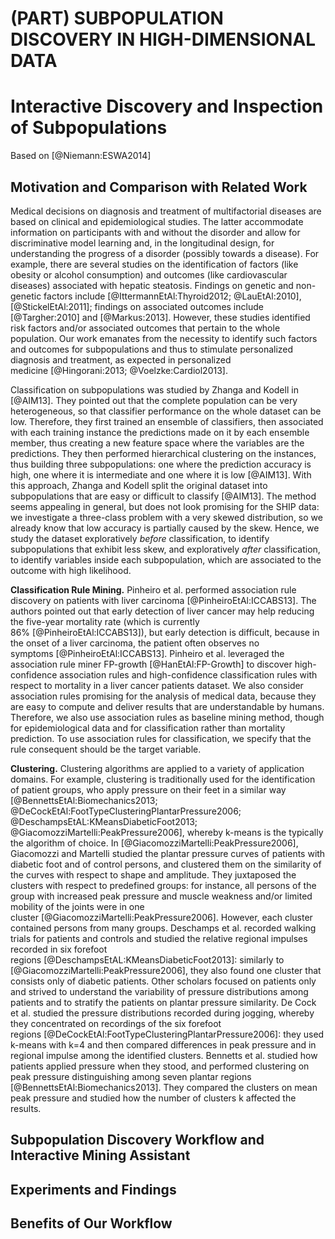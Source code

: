 # (PART) SUBPOPULATION DISCOVERY IN HIGH-DIMENSIONAL DATA {-}

# Interactive Discovery and Inspection of Subpopulations {#imm}

Based on [@Niemann:ESWA2014]

## Motivation and Comparison with Related Work

Medical decisions on diagnosis and treatment of multifactorial diseases are based on clinical and epidemiological studies. 
The latter accommodate information on participants with and without the disorder and allow for discriminative model learning and, in the longitudinal design, for understanding the progress of a disorder (possibly towards a disease).
For example, there are several studies on the identification of factors (like obesity or alcohol consumption) and outcomes (like cardiovascular diseases) associated with hepatic steatosis. 
Findings on genetic and non-genetic factors include [@IttermannEtAl:Thyroid2012; @LauEtAl:2010], [@StickelEtAl:2011]; findings on associated outcomes include [@Targher:2010] and [@Markus:2013].
However, these studies identified risk factors and/or associated outcomes that pertain to the whole population. 
Our work emanates from the necessity to identify such factors and outcomes for subpopulations and thus to stimulate personalized diagnosis and treatment, as expected in personalized medicine&nbsp;[@Hingorani:2013; @Voelzke:Cardiol2013].

Classification on subpopulations was studied by Zhanga and Kodell in [@AIM13].
<!-- , albeit they analyze clinical data for diagnosis, while we analyze epidemiological data to identify variables associated with the outcome.  -->
They pointed out that the complete population can be very heterogeneous, so that classifier performance on the whole dataset can be low. Therefore, they first trained an ensemble of classifiers, then associated with each training instance the predictions made on it by each ensemble member, thus creating a new feature space where the variables are the predictions. They then performed hierarchical clustering on the instances, thus building three subpopulations: one where the prediction accuracy is high, one where it is intermediate and one where it is low [@AIM13]. 
With this approach, Zhanga and Kodell split the original dataset into subpopulations that are easy or difficult to classify&nbsp;[@AIM13]. 
The method seems appealing in general, but does not look promising for the SHIP data: we investigate a three-class problem with a very skewed distribution, so we already know that low accuracy is partially caused by the skew. 
Hence, we study the dataset exploratively _before_ classification, to identify subpopulations that exhibit less skew, and exploratively _after_ classification, to identify variables inside each subpopulation, which are associated to the outcome with high likelihood.

**Classification Rule Mining.** Pinheiro et al. performed association rule discovery on patients with liver carcinoma&nbsp;[@PinheiroEtAl:ICCABS13]. 
The authors pointed out that early detection of liver cancer may help reducing the five-year mortality rate (which is currently 86%&nbsp;[@PinheiroEtAl:ICCABS13]), but early detection is difficult, because in the onset of a liver carcinoma, the patient often observes no symptoms&nbsp;[@PinheiroEtAl:ICCABS13]. 
Pinheiro et al. leveraged the association rule miner FP-growth&nbsp;[@HanEtAl:FP-Growth] to discover high-confidence association rules and high-confidence classification rules with respect to mortality in a liver cancer patients dataset. We also consider association rules promising for the analysis of medical data, because they are easy to compute and deliver results that are understandable by humans. Therefore, we also use association rules as baseline mining method, though for epidemiological data and for classification rather than mortality prediction. To use association rules for classification, we specify that the rule consequent should be the target variable. 
<!-- \textcolor{red}{(the rules are then called "classification rules"; we use this term hereafter)}. -->

<!-- \subsubsection{CBMS16} -->
**Clustering.** Clustering algorithms are applied to a variety of application domains. 
For example, clustering is traditionally used for the identification of patient groups, who apply pressure on their feet in a similar way [@BennettsEtAl:Biomechanics2013; @DeCockEtAl:FootTypeClusteringPlantarPressure2006; @DeschampsEtAL:KMeansDiabeticFoot2013; @GiacomozziMartelli:PeakPressure2006], whereby k-means is the typically the algorithm of choice.
In [@GiacomozziMartelli:PeakPressure2006], Giacomozzi and Martelli
studied the plantar pressure curves of patients with diabetic foot and of control persons, and clustered them on the similarity of the curves with respect to shape and amplitude. They juxtaposed the clusters with respect to predefined groups: for instance, all persons of the group with increased peak pressure and muscle weakness and/or limited mobility of the joints were in one cluster&nbsp;[@GiacomozziMartelli:PeakPressure2006]. 
However, each cluster contained persons from many groups.
Deschamps et al. recorded walking trials for patients and controls and studied the relative regional impulses recorded in six forefoot regions&nbsp;[@DeschampsEtAL:KMeansDiabeticFoot2013]: similarly to [@GiacomozziMartelli:PeakPressure2006], they also found one cluster that consists only of diabetic patients. 
Other scholars focused on patients only and strived to understand the variability of pressure distributions among patients and to stratify the patients on plantar pressure similarity.
De Cock et al. studied the pressure distributions recorded during jogging, whereby they concentrated on recordings of the six forefoot regions&nbsp;[@DeCockEtAl:FootTypeClusteringPlantarPressure2006]: they used k-means with k=4 and then
compared differences in peak pressure and in regional impulse among the identified clusters.
Bennetts et al. studied how patients applied pressure when they stood, and performed clustering on peak pressure 
distinguishing among seven plantar regions [@BennettsEtAl:Biomechanics2013]. 
They compared the clusters on mean peak pressure and studied how the number of clusters k affected the results.
<!-- Similarly to \cite{BennettsEtAl:Biomechanics2013,DeCockEtAl:FootTypeClusteringPlantarPressure2006}, we focus on patient stratification with clustering. As in \cite{BennettsEtAl:Biomechanics2013,GiacomozziMartelli:PeakPressure2006}, we consider all regions of the foot, not forefoot only. Unlike all aforementioned methods who determined similarity in a single way and then used $k$-means for clustering, we consider alternative ways of modeling similarity with respect to pressure, we juxtapose the clusters built by different clustering algorithms in terms of quality, and -->
<!-- we deliver visualization aids for the inspection of the most representative instance (patient foot) in each cluster. -->
<!-- The tasks of modeling similarity, learning clusters with different algorithms, comparing them and inspecting the results, constitute a complete mining workflow. In \cite{GlasserEtAl:CBMS13,NiemannEtAl:CBMS15}, we proposed workflows that encompass the specification of similarity between instances, the tuning of clustering algorithms (in \cite{NiemannEtAl:CBMS15}) and the assessment of quality. However, these workflows concern the juxtaposition of patients to healthy people, while here we concentrate on the stratification of patients only and build the workflow accordingly. -->

## Subpopulation Discovery Workflow and Interactive Mining Assistant

## Experiments and Findings  

## Benefits of Our Workflow


